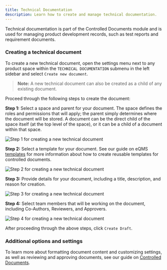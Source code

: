 ```yaml
---
title: Technical Documentation
description: Learn how to create and manage technical documentation.
---
```



Technical documentation is part of the Controlled Documents module and is used for managing product development records, such as test reports and requirement documents.

### Creating a technical document

To create a new technical document, open the settings menu next to any product space within the `TECHNICAL DOCUMENTATION` submenu in the left sidebar and select `Create new document`.

> **Note:** A new technical document can also be created as a child of any existing document.

Proceed through the following steps to create the document:

**Step 1:** Select a space and parent for your document. The space defines the roles and permissions that will apply; the parent simply determines where the document will be stored. A document can be the direct child of the space itself (at the top level of the space), or it can be a child of a document within that space.

<Image 
src={newTechnicalDoc1} 
alt='Step 1 for creating a new technical document' 
inferSize
quality='max'
/>

**Step 2:** Select a template for your document. See our guide on eQMS [templates](../templates) for more information about how to create reusable templates for controlled documents.

<Image 
src={newTechnicalDoc2} 
alt='Step 2 for creating a new technical document' 
inferSize
quality='max'
/>

**Step 3:** Provide details for your document, including a title, description, and reason for creation.

<Image 
src={newTechnicalDoc3} 
alt='Step 3 for creating a new technical document' 
inferSize
quality='max'
/>

**Step 4:** Select team members that will be working on the document, including Co-Authors, Reviewers, and Approvers.

<Image 
src={newTechnicalDoc4} 
alt='Step 4 for creating a new technical document' 
inferSize
quality='max'
/>

After proceeding through the above steps, click `Create Draft`.

### Additional options and settings

To learn more about formatting document content and customizing settings, as well as reviewing and approving documents, see our guide on [Controlled Documents](../controlled-documents).